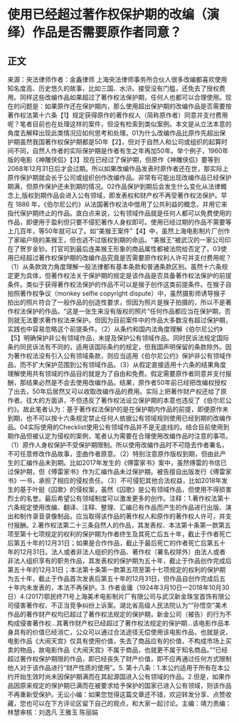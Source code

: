 # 使用已经超过著作权保护期的改编（演绎）作品是否需要原作者同意？
## 正文
来源：央法律师作者：金鑫律师 上海央法律师事务所合伙人很多改编都喜欢使用知名度高、历史悠久的故事，比如三国、水浒。接受没有门槛，还免去了授权费用。同样这些改编作品如果超过了著作权法保护期，任何人也都可以合理使用。现在的问题是：如果原作还在保护期内，那么使用超出保护期的改编作品是否需要按著作权法第十六条【1】规定获得原作的著作权人（简称原作者）同意并支付费用呢？笔者目前也在处理这样的案件，但没有检索到类似案例。本文是从立法本意的角度去解释出现此类情况应如何思考和处理。01为什么改编作品比原作先超出保护期虽然我国著作权保护期都是50年【2】，但对于自然人和公司或组织的起算时间不同，自然人作者的实际保护期是作者有生之年再加50年。举个例子，1960年版的电影《神雕侠侣》【3】现在已经过了保护期，但原作《神雕侠侣》要等到2068年12月31日后才会过期。所以如果改编作品发表时原作者还在世，那实际上原作保护期就会长于公司或组织创作改编作品。非常有可能出现改编作品已经保护期满，但原作保护还未到期的情况。02作品保护到期后会发生什么变化从法律概念上,版权到期作品会进入公有领域，即发表权和财产权不再受著作权法保护。早在 1886 年，《伯尔尼公约》从法国著作权法中借用了公共利益的概念，并用它来指代保护期终止的作品。直白点来说，公有领域作品就是任何人都可以免费使用的作品，即便用于盈利但只要不侵犯著作人身权即可。使用已经过期的作品不需要等上几百年，等50年就可以了。如“美猴王案件”【4】中，虽然上海电影制片厂创作了家喻户晓的美猴王，但也逃不过版权到期的命运。“美猴王”被武汉的一家公司印在了贺岁金钞。打官司到最后连美猴王形象的商品属性都被法院给否定了。03使用已经超过著作权保护期的改编作品究竟是否需要原作权利人许可并支付费用呢？（1）从条款效力角度理解一般法律都有基本条款和普通条款区别。虽然十六条规定更为具体，但著作权法关于保护期的规定是该作品是否具备著作权法保护的前提条件。类似于获得著作权法保护的作品不可以是猴子创作这类前提条件。在猴子自拍照著作权争议（monkey selfie copyright dispute）中，虽然摄影师诱导猴子拍出的照片符合了一般作品的创造性要求，但因为照片是猴子拍摄的，所以不是著作权法保护的作品。“这是一张生来没有版权的照片”任何作品都应当在保护期，否则就无法要求著作权法来保护。但因为目前案件中的作品大多数没有超过保护期，实践也中容易忽略这个前提条件。（2）从条约和国内法角度理解《伯尔尼公约》【5】明确保护非公有领域作品，未提及保护公有领域作品。同时民诉法规定国际条约同民诉法有不同的，适用该国际条约的规定，但我国声明保留的条款除外。因为著作权法没有引入公有领域条款，则应当适用《伯尔尼公约》保护非公有领域作品，而不扩大保护范围到公有领域作品。（3）从假定直接适用十六条的结果角度理解使用共有领域的作品目的就是为了自由和免费。假定需要原作者同意并支付报酬，那结果必然是不会去使用改编作品。结果，原作者50年前已经把改编权授权了出去，50年后居然又可以收取改编作品的费用。实际上把著作财产权还给了原作者。往大的方面讲，不但违反了著作权法设立保护期的本意也违反了《伯尔尼公约》。故此笔者认为：基于著作权法保护的是在保护期内作品的前提，即便原作未到期，也不可以按十六条规定禁止任何人依据公有领域规则使用已经到期的改编作品。04实际使用的Checklist使用公有领域作品并不是无底线的。结合目前使用到期作品但被认定为侵权的案例，笔者认为需要在合理使用改编作品时注意的事项。（1）原作人身权保护不受保护期限制。所以使用改编作品时不可隐去作者署名，不可任意修改作品故事，歪曲作者原意。（2）特别注意原作版权到期，但由此产生的汇编作品未到期。比如2017年发生的《傅雷家书》案中，虽然傅雷的书信已过保护期，但《傅雷家书》作为汇编作品未过保护期。被告擅自出版发行《傅雷家书》一书，承担了相应的侵权责任。（3）不可侵犯其他合法权益，比如2018年发生的基于叶挺《囚歌》的侵权案，虽然《囚歌》是公有领域作品，但使用不得损害烈士的名誉。最后希望公有领域制度可以激发更多的创作。注释：1.著作权法第十六条规定使用改编、翻译、注释、整理、汇编已有作品而产生的作品进行出版、演出和制作录音录像制品，应当取得该作品的著作权人和原作的著作权人许可，并支付报酬。2.著作权法第二十三条自然人的作品，其发表权、本法第十条第一款第五项至第十七项规定的权利的保护期为作者终生及其死亡后五十年，截止于作者死亡后第五十年的12月31日；如果是合作作品，截止于最后死亡的作者死亡后第五十年的12月31日。法人或者非法人组织的作品、著作权（署名权除外）由法人或者非法人组织享有的职务作品，其发表权的保护期为五十年，截止于作品创作完成后第五十年的12月31日；本法第十条第一款第五项至第十七项规定的权利的保护期为五十年，截止于作品首次发表后第五十年的12月31日，但作品自创作完成后五十年内未发表的，本法不再保护。3. 作者金庸（1924年3月10日—2018年10月30日）4.(2017)鄂民终71号上海美术电影制片厂有限公司与武汉新金珠宝首饰有限公司侵害著作权、不正当竞争纠纷上诉案。湖北省高级人民法院认为““孙悟空”美术作品的著作财产权均已超过了著作权法规定的保护期，新金公司（被告）的行为不构成侵害著作权…其著作财产权已经超过了著作权法规定的保护期…该电影作品本身具有的价值已经消亡，公众可以通过合法途径无偿使用该电影作品，也就是说，电影作品《大闹天宫》仅具有使用价值，失去了商品应有的价值，不构成市场上买卖的物品，故电影作品《大闹天宫》不属于商品，也就更不属于知名商品。”“已经超过著作权保护期限的作品，即已经丧失了财产价值，即不应再通过任何方式限制他人对于该作品进行“财产性质的使用”。5. 第十八条：1.本公约适用于所有在本公约开始生效时尚未因保护期满而在其起源国进入公有领域的作品。2.但是，如果作品因原来规定的保护期已满而在被要求给予保护的国家已进入公有领域，则该作品不再重新受保护。无讼小编：如果您觉得这篇文章还不错，欢迎转发分享、点赞收藏，您也可以在下方评论区留下自己的观点，和大家一起讨论。主编：靖力责编：林慧审核：刘逸凡 王雅玉 陈丽娟 